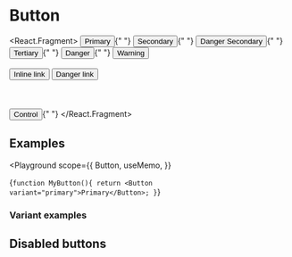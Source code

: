 
# Button

<React.Fragment>
  <Button variant="primary" ouiaId="Primary">
    Primary
  </Button>{" "}
  <Button variant="secondary" ouiaId="Secondary">
    Secondary
  </Button>{" "}
  <Button variant="secondary" ouiaId="DangerSecondary" isDanger>
    Danger Secondary
  </Button>{" "}
  <Button variant="tertiary" ouiaId="Tertiary">
    Tertiary
  </Button>{" "}
  <Button variant="danger" ouiaId="Danger">
    Danger
  </Button>{" "}
  <Button variant="warning" ouiaId="Warning">
    Warning
  </Button>
  <br />
  <br />
  <Button variant="link" isInline>
    Inline link
  </Button> <Button variant="link" isDanger>
    Danger link
  </Button>
  <br />
  <br />
  <br />
  <br />
  <Button variant="control">Control</Button>{" "}
</React.Fragment>

## Examples

<Playground
  scope={{
    Button,
    useMemo,
  }}
>
  {`
  function MyButton(){
    return <Button variant="primary">Primary</Button>;
  }
`}
</Playground>

### Variant examples

## Disabled buttons
